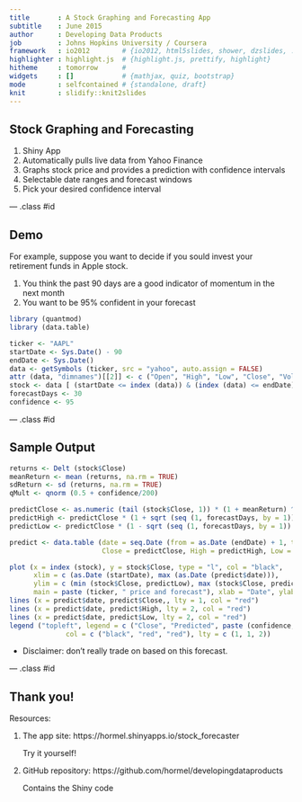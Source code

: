 ```yaml
---
title       : A Stock Graphing and Forecasting App
subtitle    : June 2015
author      : Developing Data Products
job         : Johns Hopkins University / Coursera
framework   : io2012        # {io2012, html5slides, shower, dzslides, ...}
highlighter : highlight.js  # {highlight.js, prettify, highlight}
hitheme     : tomorrow      # 
widgets     : []            # {mathjax, quiz, bootstrap}
mode        : selfcontained # {standalone, draft}
knit        : slidify::knit2slides
---
```


## Stock Graphing and Forecasting 

1. Shiny App
2. Automatically pulls live data from Yahoo Finance
3. Graphs stock price and provides a prediction with confidence intervals
4. Selectable date ranges and forecast windows
5. Pick your desired confidence interval

--- .class #id 

## Demo

For example, suppose you want to decide if you sould invest your retirement funds in Apple stock.

1. You think the past 90 days are a good indicator of momentum in the next month
2. You want to be 95% confident in your forecast

``` r

library (quantmod)
library (data.table)
```

``` r

ticker <- "AAPL"
startDate <- Sys.Date() - 90
endDate <- Sys.Date()
data <- getSymbols (ticker, src = "yahoo", auto.assign = FALSE)
attr (data, "dimnames")[[2]] <- c ("Open", "High", "Low", "Close", "Volume", "Adjusted")
stock <- data [ (startDate <= index (data)) & (index (data) <= endDate) ]
forecastDays <- 30
confidence <- 95

```

--- .class #id 

## Sample Output

``` r

returns <- Delt (stock$Close)
meanReturn <- mean (returns, na.rm = TRUE)
sdReturn <- sd (returns, na.rm = TRUE)
qMult <- qnorm (0.5 + confidence/200)

predictClose <- as.numeric (tail (stock$Close, 1)) * (1 + meanReturn) ^ seq (1, forecastDays, by = 1)
predictHigh <- predictClose * (1 + sqrt (seq (1, forecastDays, by = 1)) * sdReturn * qMult)
predictLow <- predictClose * (1 - sqrt (seq (1, forecastDays, by = 1)) * sdReturn * qMult)

predict <- data.table (date = seq.Date (from = as.Date (endDate) + 1, to = as.Date (endDate) + forecastDays, by = 1),
                       Close = predictClose, High = predictHigh, Low = predictLow)

plot (x = index (stock), y = stock$Close, type = "l", col = "black",
      xlim = c (as.Date (startDate), max (as.Date (predict$date))),
      ylim = c (min (stock$Close, predictLow), max (stock$Close, predictHigh)),
      main = paste (ticker, " price and forecast"), xlab = "Date", ylab = "Price")
lines (x = predict$date, predict$Close,, lty = 1, col = "red")
lines (x = predict$date, predict$High, lty = 2, col = "red")
lines (x = predict$date, predict$Low, lty = 2, col = "red")
legend ("topleft", legend = c ("Close", "Predicted", paste (confidence, "% Confidence Interval")),
              col = c ("black", "red", "red"), lty = c (1, 1, 2))
```

* Disclaimer: don't really trade on based on this forecast.

--- .class #id 

## Thank you!

Resources:

1. The app site: https://hormel.shinyapps.io/stock_forecaster

    Try it yourself!

2. GitHub repository: https://github.com/hormel/developingdataproducts

    Contains the Shiny code



